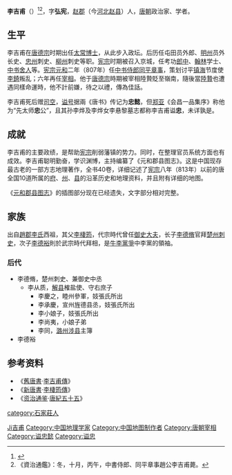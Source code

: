 {{Otheruses|other=名为李吉甫的其他人物|李謙 (成化進士)}}
{{Otheruses|other=名为李吉甫的其他人物|李延年 (1904年)}}

'''李吉甫'''（{{bd|758年||814年|11月18日|catIdx=李吉甫}}）<ref>{{Cite web |url=https://sinocal.sinica.edu.tw/ |title=兩千年中西曆換算 |access-date=2021-12-27 |archive-date=2020-09-05 |archive-url=https://web.archive.org/web/20200905100422/https://sinocal.sinica.edu.tw/ |dead-url=no }}</ref><ref>《資治通鑑》：冬，十月，丙午，中書侍郎、同平章事趙公李吉甫薨。</ref>，字'''弘宪'''，[[赵郡|赵郡]]（今[[河北|河北]][[赵县|赵县]]）人，[[唐朝|唐朝]]政治家、学者。

== 生平 ==
李吉甫在[[唐德宗|唐德宗]]时期出任[[太常博士|太常博士]]，从此步入政坛。后历任屯田员外郎、[[明州_(开元)|明州]]员外长史、[[忠州|忠州]]刺史、[[柳州|柳州]]刺史等职。[[唐宪宗|宪宗]]时期被召入京城，任考功[[郎中|郎中]]、[[翰林|翰林]]学士、[[中书舍人|中书舍人]]等。[[唐宪宗|宪宗]][[元和_(唐朝)|元和]]二年（807年）任[[中书侍郎|中书侍郎]][[同平章事|同平章事]]，策划讨平[[镇海|镇海]]节度使[[李錡|李錡]]叛乱；六年再任[[宰相|宰相]]。他于[[唐德宗|唐德宗]]時期被宰相陸贄貶至嶺南，隨後當[[陸贄|陸贄]]也遭遇同樣命運時，他不計前嫌，待之以禮，傳為佳話。

李吉甫死后赠[[司空|司空]]，[[谥号|谥号]]据兩《唐书》传记为'''忠懿'''，但[[郑亚|郑亚]]《会昌一品集序》称他为“先太师'''忠'''公”，且其孙李烨及李烨女李悬黎墓志都称李吉甫谥'''忠'''，未详孰是。

== 成就 ==
李吉甫的主要政绩，是帮助[[唐宪宗|宪宗]]削弱藩镇的势力。同时，在整理官员系统方面也有成效。李吉甫聪明勤奋，学识渊博，主持编纂了《元和郡县图志》。这是中国现存最古老的一部方志地理著作，全书40卷，详细记述了[[唐宪宗|宪宗]]八年（813年）以前的唐全国10道所属的[[府|府]]、[[州|州]]、[[县|县]]的沿革历史和地理资料，并且附有详细的地图。

《[[元和郡县图志|元和郡县图志]]》的插图部分现在已经遗失，文字部分相对完整。

== 家族 ==
出自[[趙郡李氏|趙郡李氏]]西祖，其父[[李棲筠|李棲筠]]，代宗時代曾任[[御史大夫|御史大夫]]，长子[[李德脩|李德脩]]官拜[[楚州|楚州]][[刺史|刺史]]，次子[[李德裕|李德裕]]則於武宗時代拜相，是[[牛李黨爭|牛李黨爭]]中李黨的領袖。

=== 后代 ===
*李德脩，楚州刺史、兼御史中丞
**李从质，[[解县|解县]]榷盐使、守右庶子
***李慶之，睦州參軍，妓張氏所出
***李承慶，宣州旌德县丞，妓張氏所出
***李小娘子，妓張氏所出
***李尚夷，小娘子弟
***李同，[[潞州|潞州]][[涉县|涉县]]主簿
*李德裕

== 参考资料 ==
*《[[舊唐書|舊唐書]]·[[s:舊唐書/卷148#李吉甫|李吉甫傳]]》
*《[[新唐書|新唐書]]·[[s:新唐書/卷146|李棲筠傳]]》
*《[[资治通鉴|资治通鉴]]·[[s:資治通鑑/卷239|唐紀五十五]]》
{{wikisource author}}

{{Authority control}}
{{DEFAULTSORT:Li}}
[[category:石家莊人|category:石家莊人]]
[[Category:赵郡李氏|Ji吉甫]]
[[Category:中国地理学家|Category:中国地理学家]]
[[Category:中国地图制作者|Category:中国地图制作者]]
[[Category:唐朝宰相|Category:唐朝宰相]]
[[Category:谥忠懿|Category:谥忠懿]]
[[Category:谥忠|Category:谥忠]]